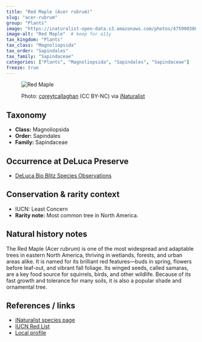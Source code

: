 ```yaml
---
title: "Red Maple (Acer rubrum)"
slug: "acer-rubrum"
group: "Plants"
image: "https://inaturalist-open-data.s3.amazonaws.com/photos/475900386/original.jpeg"        # keep for thumbnails
image-alt: "Red Maple"  # keep for a11y
tax_kingdom: "Plants"
tax_class: "Magnoliopsida"
tax_order: "Sapindales"
tax_family: "Sapindaceae"
categories: ["Plants", "Magnoliopsida", "Sapindales", "Sapindaceae"]   # these drive the chips + filtering
freeze: true
---
```


<figure class="species-figure">

<img src="https://inaturalist-open-data.s3.amazonaws.com/photos/475900386/original.jpeg" alt="Red Maple" class="species-photo"/>

<figcaption class="photo-credit">

Photo: <a href="https://www.inaturalist.org/people/coreytcallaghan">coreytcallaghan</a> (CC BY-NC) via <a href="https://www.inaturalist.org/observations/264990488">iNaturalist</a>

</figcaption>

</figure>

## Taxonomy

-   **Class:** Magnoliopsida
-   **Order:** Sapindales
-   **Family:** Sapindaceae

## Occurrence at DeLuca Preserve

-   [DeLuca Bio Blitz Species Observations](https://www.inaturalist.org/observations?project_id=191727&subview=table&taxon_id=48098)

## Conservation & rarity context

-   IUCN: Least Concern
-   **Rarity note:** Most common tree in North America.

## Natural history notes

The Red Maple (Acer rubrum) is one of the most widespread and adaptable trees in eastern North America, thriving in wetlands, forests, and urban areas alike. It is named for its brilliant red features—buds in spring, flowers before leaf-out, and vibrant fall foliage. Its winged seeds, called samaras, are a key food source for squirrels, birds, and other wildlife. Because of its fast growth and tolerance for many soils, it is also a popular shade and ornamental tree.

## References / links

-   [iNaturalist species page](https://www.inaturalist.org/taxa/48098-Acer-rubrum)
-   [IUCN Red List](https://www.iucnredlist.org/species/193860/2287111)
-   [Local profile](https://www.fnps.org/plant/acer-rubrum)
